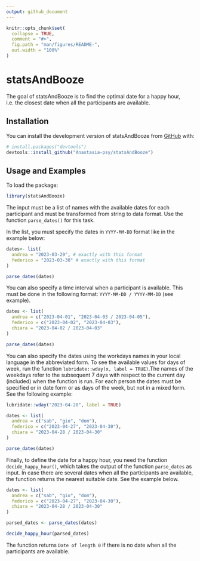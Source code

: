 ```yaml
---
output: github_document
---
```


<!-- README.md is generated from README.Rmd. Please edit that file -->

```r
knitr::opts_chunk$set(
  collapse = TRUE,
  comment = "#>",
  fig.path = "man/figures/README-",
  out.width = "100%"
)
```

# statsAndBooze

<!-- badges: start -->
<!-- badges: end -->

The goal of statsAndBooze is to find the optimal date for a happy hour, i.e. the closest date when all the participants are available.

## Installation

You can install the development version of statsAndBooze from [GitHub](https://github.com/) with:

``` r
# install.packages("devtools")
devtools::install_github("Anastasia-psy/statsAndBooze")
```

## Usage and Examples

To load the package:

```r
library(statsAndBooze)
```

The input must be a list of names with the available dates for each participant and must be transformed from string to data format. Use the function `parse_dates()` for this task.

In the list, you must specify the dates in `YYYY-MM-DD` format like in the example below:
```r
dates<- list(
  andrea = "2023-03-29", # exactly with this format
  federico = "2023-03-30" # exactly with this format
)

parse_dates(dates)
```

You can also specify a time interval when a participant is available. This must be
done in the following format: `YYYY-MM-DD / YYYY-MM-DD` (see example).


```r
dates <- list(
  andrea = c("2023-04-01", "2023-04-03 / 2023-04-05"),
  federico = c("2023-04-02", "2023-04-03"),
  chiara = "2023-04-02 / 2023-04-03"
)

parse_dates(dates)
```

You can also specify the dates using the workdays names in your local language in the abbreviated form. To see the available values for days of week, run the function `lubridate::wday(x, label = TRUE)`.The names of the weekdays refer to the subsequent 7 days with respect to the current day (included) when the function is run. For each person the dates must be specified or in date form or as days of the week, but not in a mixed form. See the following example:
 
```r
lubridate::wday("2023-04-28", label = TRUE)

dates <- list(
  andrea = c("sab", "gio", "dom"),
  federico = c("2023-04-27", "2023-04-30"),
  chiara = "2023-04-28 / 2023-04-30"
)

parse_dates(dates)
```

Finally, to define the date for a happy hour, you need the function `decide_happy_hour()`, which takes the output of the function `parse_dates` as input. In case there are several dates when all the participants are available, the function returns the nearest suitable date. See the example below.

```r
dates <- list(
  andrea = c("sab", "gio", "dom"),
  federico = c("2023-04-27", "2023-04-30"),
  chiara = "2023-04-28 / 2023-04-30"
)

parsed_dates <- parse_dates(dates)

decide_happy_hour(parsed_dates)
```

The function returns `Date of length 0` if there is no date when all the participants are available.
